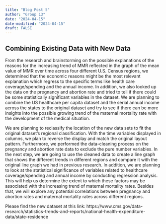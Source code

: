 ```yaml
---
title: "Blog Post 5"
author: "Group 13"
date: "2024-04-15"
date-modified: "2024-04-15"
draft: FALSE
---
```


## Combining Existing Data with New Data

From the research and brainstorming on the possible explanations of the reasons for the increasing trend of MMR reflected in the graph of the mean value of MMR over time across four different U.S. Census regions, we determined that the economic reasons might be the most relevant explanation which regress to the specific terms like health care coverage/spending and the annual income. In addition, we also looked up the data on the pregnancy and abortion rate  and tried to tell if there could be some statistically significant variables in the dataset. We are planning to combine the US healthcare per capita dataset and the serial annual income across the states to the original dataset and try to see if there can be more insights into the possible growing trend of the maternal mortality rate with the development of the medical situation.

We are planning to reclassify the location of the new data sets to fit the original dataset’s regional classification. With the time variables displayed in columns, we plan to reverse the display and match the original layout pattern. Furthermore, we performed the data-cleaning process on the pregnancy and abortion rate data to exclude the pure number variables. In the next step, we are going to use the cleaned data to create a line graph that shows the different trends in different regions and compare it with the original line graph we had in previous research. In addition, we are planning to look at the statistical significance of variables related to healthcare coverage/spending and annual income by conducting regression analysis. This will help us determine the extent to which these factors may be associated with the increasing trend of maternal mortality rates. Besides that, we will explore any potential correlations between pregnancy and abortion rates and maternal mortality rates across different regions.

Please find the new dataset at this link: https://www.cms.gov/data-research/statistics-trends-and-reports/national-health-expenditure-data/state-residence


